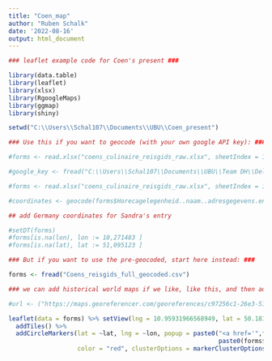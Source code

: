 ---
title: "Coen_map"
author: "Ruben Schalk"
date: '2022-08-16'
output: html_document
---


```{r message=FALSE, warning=FALSE, echo=FALSE}
### leaflet example code for Coen's present ###

library(data.table)
library(leaflet)
library(xlsx)
library(RgoogleMaps)
library(ggmap)
library(shiny)

setwd("C:\\Users\\Schal107\\Documents\\UBU\\Coen_present")

### Use this if you want to geocode (with your own google API key): ###

#forms <- read.xlsx("coens_culinaire_reisgids_raw.xlsx", sheetIndex = 1)

#google_key <- fread("C:\\Users\\Schal107\\Documents\\UBU\\Team DH\\Delpher\\google_key.txt")

#forms <- read.xlsx("coens_culinaire_reisgids_raw.xlsx", sheetIndex = 1)

#coordinates <- geocode(forms$Horecagelegenheid..naam..adresgegevens.en.website....)

## add Germany coordinates for Sandra's entry

#setDT(forms)
#forms[is.na(lon), lon := 10,271483 ]
#forms[is.na(lat), lat := 51,095123 ]

### But if you want to use the pre-geocoded, start here instead: ###

forms <- fread("Coens_reisgids_full_geocoded.csv")

### we can add historical world maps if we like, like this, and then add the url inside addTiles: ###

#url <- ("https://maps.georeferencer.com/georeferences/c97256c1-26e3-5101-8282-384bff337213/2020-01-28T20:58:47.531031Z/map/{z}/{x}/{y}.png?key=ebGMmpORFAU1M65ypiIz")

leaflet(data = forms) %>% setView(lng = 10.95931966568949, lat = 50.1812298717116, zoom = 2) %>%
  addTiles() %>%
  addCircleMarkers(lat = ~lat, lng = ~lon, popup = paste0("<a href='",forms$link,"'>",
                                                          paste0(forms$Naam...,": ",forms$Dit.gerecht.zou.je.echt.eens.moeten.proberen..),"</a>"), 
                   color = "red", clusterOptions = markerClusterOptions())

```


